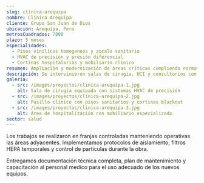 ```yaml
---
slug: clínica-arequipa
nombre: Clínica Arequipa
cliente: Grupo San Juan de Dios
ubicación: Arequipa, Perú
metrosCuadrados: 7800
plazo: 5 meses
especialidades:
  - Pisos vinilicos homogeneos y zocalo sanitario
  - HVAC de precisión y presión diferencial
  - Cortinas hospitalarias y mobiliario clinico
resumen: Ampliación y modernización de áreas criticas cumpliendo normativas sanitarias y de bioseguridad.
descripción: Se intervinieron salas de cirugia, UCI y consultorios con acabados sanitarios, climatización controlada y mobiliario especializado.
galeria:
  - src: /images/proyectos/clinica-arequipa-1.jpg
    alt: Sala de cirugia equipada con sistemas HVAC de precisión
  - src: /images/proyectos/clinica-arequipa-2.jpg
    alt: Pasillo clinico con pisos sanitarios y cortinas blackout
  - src: /images/proyectos/clinica-arequipa-3.jpg
    alt: Área de hospitalización con mobiliario especializado
sector: salud
---
```


Los trabajos se realizaron en franjas controladas manteniendo operativas las áreas adyacentes. Implementamos protocolos de aislamiento, filtros HEPA temporales y control de particulas durante la obra.

Entregamos documentación técnica completa, plan de mantenimiento y capacitación al personal medico para el uso adecuado de los nuevos equipos.
